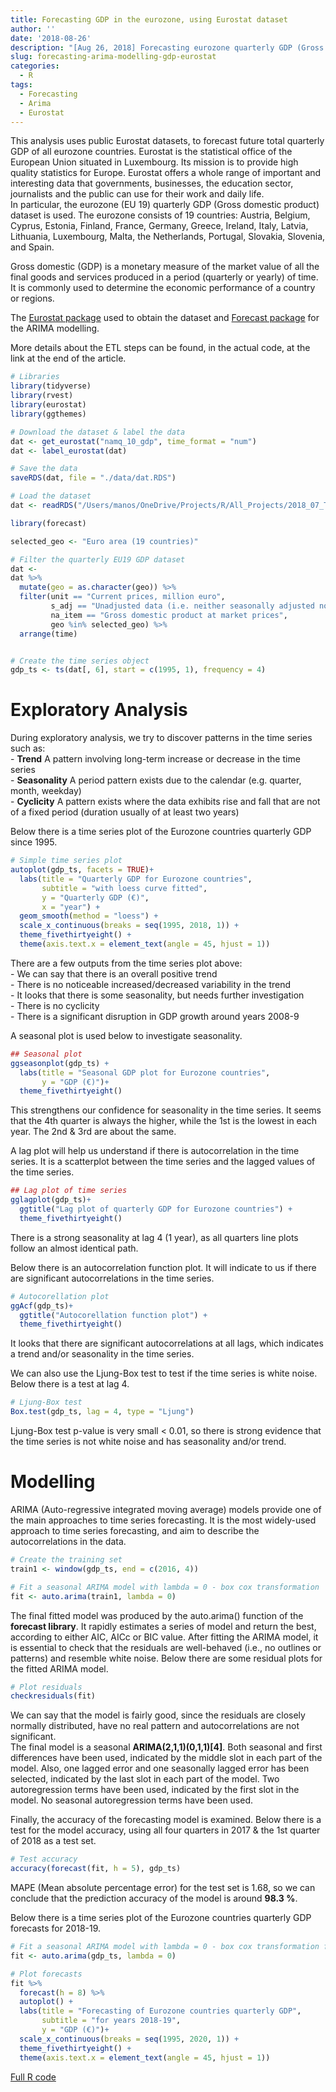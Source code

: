 ```yaml
---
title: Forecasting GDP in the eurozone, using Eurostat dataset
author: ''
date: '2018-08-26'
description: "[Aug 26, 2018] Forecasting eurozone quarterly GDP (Gross domestic product) using Eurostat data & ARIMA modelling"
slug: forecasting-arima-modelling-gdp-eurostat
categories:
  - R
tags:
  - Forecasting
  - Arima
  - Eurostat
---
```



This analysis uses public Eurostat datasets, to forecast future total quarterly 
GDP of all eurozone countries. Eurostat is the statistical
office of the European Union situated in Luxembourg. Its mission is to provide 
high quality statistics for Europe. Eurostat offers a whole range of important 
and interesting data that governments, businesses, the education sector, 
journalists and the public can use for their work and daily life.  
In particular, the eurozone (EU 19) quarterly GDP (Gross domestic product) 
dataset is used. The eurozone consists of 19 countries: Austria, Belgium, Cyprus, 
Estonia, Finland, France, Germany, Greece, Ireland, Italy, Latvia, Lithuania, 
Luxembourg, Malta, the Netherlands, Portugal, Slovakia, Slovenia, and Spain. 

Gross domestic (GDP) is a monetary measure of the market value of all the final
goods and services produced in a period (quarterly or yearly) of time. It is 
commonly used to determine the economic performance of a country or regions.

The [Eurostat package](https://cran.r-project.org/web/packages/eurostat/index.html) 
used to obtain the dataset and [Forecast package](https://cran.r-project.org/web/packages/forecast/index.html) 
for the ARIMA modelling. 

More details about the ETL steps can be found, in the actual code, at the link 
at the end of the article.

```r

# Libraries
library(tidyverse)
library(rvest)
library(eurostat)
library(ggthemes)


```



```r

# Download the dataset & label the data
dat <- get_eurostat("namq_10_gdp", time_format = "num")
dat <- label_eurostat(dat)

# Save the data
saveRDS(dat, file = "./data/dat.RDS")
```


```r

# Load the dataset
dat <- readRDS("/Users/manos/OneDrive/Projects/R/All_Projects/2018_07_TimeSeriesForecast/data/dat.RDS")

library(forecast)

selected_geo <- "Euro area (19 countries)"

# Filter the quarterly EU19 GDP dataset
dat <- 
dat %>% 
  mutate(geo = as.character(geo)) %>% 
  filter(unit == "Current prices, million euro",
         s_adj == "Unadjusted data (i.e. neither seasonally adjusted nor calendar adjusted data)",
         na_item == "Gross domestic product at market prices",
         geo %in% selected_geo) %>% 
  arrange(time)


# Create the time series object
gdp_ts <- ts(dat[, 6], start = c(1995, 1), frequency = 4)

```


# Exploratory Analysis

During exploratory analysis, we try to discover patterns in the time series such as:  
- **Trend** A pattern involving long-term increase or decrease in the time series  
- **Seasonality**  A period pattern exists due to the calendar (e.g. quarter,
month, weekday)  
- **Cyclicity** A pattern exists where the data exhibits rise and fall that 
are not of a fixed period (duration usually of at least two years)  

Below there is a time series plot of the Eurozone countries quarterly GDP since 1995.

```r

# Simple time series plot
autoplot(gdp_ts, facets = TRUE)+
  labs(title = "Quarterly GDP for Eurozone countries",
       subtitle = "with loess curve fitted",
       y = "Quarterly GDP (€)",
       x = "year") +
  geom_smooth(method = "loess") +
  scale_x_continuous(breaks = seq(1995, 2018, 1)) +
  theme_fivethirtyeight() +
  theme(axis.text.x = element_text(angle = 45, hjust = 1))

```

There are a few outputs from the time series plot above:   
- We can say that there is an overall positive trend  
- There is no noticeable increased/decreased variability in the trend  
- It looks that there is some seasonality, but needs further investigation  
- There is no cyclicity  
- There is a significant disruption in GDP growth around years 2008-9


A seasonal plot is used below to investigate seasonality.

```r
## Seasonal plot
ggseasonplot(gdp_ts) +
  labs(title = "Seasonal GDP plot for Eurozone countries",
       y = "GDP (€)")+
  theme_fivethirtyeight()
```

This strengthens our confidence for seasonality in the time series. It seems that the
4th quarter is always the higher, while the 1st is the lowest in each year.
The 2nd & 3rd are about the same. 


A lag plot will help us understand if there is autocorrelation in the time series.
It is a scatterplot between the time series and the lagged values of the time series. 

```r
## Lag plot of time series
gglagplot(gdp_ts)+
  ggtitle("Lag plot of quarterly GDP for Eurozone countries") +
  theme_fivethirtyeight()
```

There is a strong seasonality at lag 4 (1 year), as all quarters line plots follow
an almost identical path.

Below there is an autocorrelation function plot. It will indicate to us
if there are significant autocorrelations in the time series.

```r
# Autocorellation plot
ggAcf(gdp_ts)+
  ggtitle("Autocorellation function plot") +
  theme_fivethirtyeight()
```

It looks that there are significant autocorrelations at all lags, which indicates a 
trend and/or seasonality in the time series.


We can also use the Ljung-Box test to test if the time series is white noise. Below 
there is a test at lag 4.

```r
# Ljung-Box test
Box.test(gdp_ts, lag = 4, type = "Ljung")

```

Ljung-Box test p-value is very small < 0.01, so there is strong evidence that the
time series is not white noise and has seasonality and/or trend.


# Modelling

ARIMA (Auto-regressive integrated moving average) models provide one of the main
approaches to time series forecasting. It is the most widely-used approach to 
time series forecasting, and aim to describe the autocorrelations in the data.

```r

# Create the training set
train1 <- window(gdp_ts, end = c(2016, 4))

# Fit a seasonal ARIMA model with lambda = 0 - box cox transformation 
fit <- auto.arima(train1, lambda = 0)

```



The final fitted model was produced by the auto.arima() function of the **forecast library**.
It rapidly estimates a series of model and return the best, according to either AIC, AICc or BIC value.
After fitting the ARIMA model, it is essential to check that the residuals are 
well-behaved (i.e., no outlines or patterns) and resemble white noise. Below there
are some residual plots for the fitted ARIMA model. 

```r
# Plot residuals 
checkresiduals(fit)

```

We can say that the model is fairly good, since the residuals are closely normally 
distributed, have no real pattern and autocorrelations are not significant.  
The final model is a seasonal **ARIMA(2,1,1)(0,1,1)[4]**. Both seasonal and first differences 
have been used, indicated by the middle slot in each part of the model. Also, one lagged error 
and one seasonally lagged error has been selected, indicated by the last slot in 
each part of the model. Two autoregression terms have been used, indicated by the first slot in the 
model. No seasonal autoregression terms have been used. 

Finally, the accuracy of the forecasting model is examined. Below 
there is a test for the model accuracy, using all four quarters in 2017 & the 1st quarter of 2018 
as a test set.

```r
# Test accuracy
accuracy(forecast(fit, h = 5), gdp_ts)

```

MAPE (Mean absolute percentage error) for the test set is 1.68, so we can conclude that the prediction 
accuracy of the model is around **98.3 %**.  

Below there is a time series plot of the Eurozone countries quarterly GDP forecasts
for 2018-19. 

```r
# Fit a seasonal ARIMA model with lambda = 0 - box cox transformation for all data
fit <- auto.arima(gdp_ts, lambda = 0)

# Plot forecasts
fit %>% 
  forecast(h = 8) %>% 
  autoplot() +
  labs(title = "Forecasting of Eurozone countries quarterly GDP",
       subtitle = "for years 2018-19",
       y = "GDP (€)")+
  scale_x_continuous(breaks = seq(1995, 2020, 1)) +
  theme_fivethirtyeight() +
  theme(axis.text.x = element_text(angle = 45, hjust = 1))


```

[Full R code](https://github.com/mantoniou/Blog/blob/master/content/post/2018-06-text-analytics-song-lyrics.Rmd)

